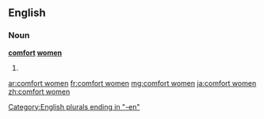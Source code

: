 ==English==

===Noun===
'''[[comfort]] [[women]]'''

# {{plural of|comfort woman}}

[[Category:English plurals ending in "-en"]]

[[ar:comfort women]]
[[fr:comfort women]]
[[mg:comfort women]]
[[ja:comfort women]]
[[zh:comfort women]]